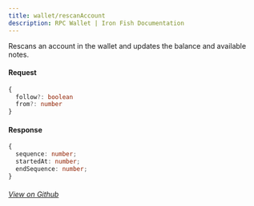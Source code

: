 ```yaml
---
title: wallet/rescanAccount
description: RPC Wallet | Iron Fish Documentation
---
```


Rescans an account in the wallet and updates the balance and available notes.

#### Request

```ts
{
  follow?: boolean
  from?: number
}
```

#### Response

```ts
{
  sequence: number;
  startedAt: number;
  endSequence: number;
}
```

###### [View on Github](https://github.com/iron-fish/ironfish/blob/master/ironfish/src/rpc/routes/wallet/rescanAccount.ts)
